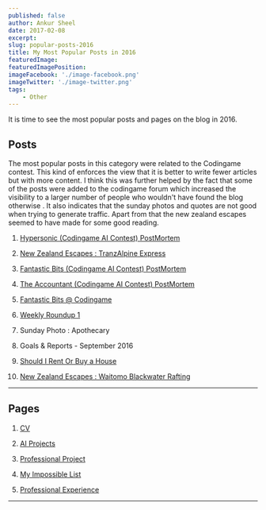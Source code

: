 ```yaml
---
published: false
author: Ankur Sheel
date: 2017-02-08
excerpt:
slug: popular-posts-2016
title: My Most Popular Posts in 2016
featuredImage:
featuredImagePosition:
imageFacebook: './image-facebook.png'
imageTwitter: './image-twitter.png'
tags:
    - Other
---
```


It is time to see the most popular posts and pages on the blog in 2016.

## Posts

The most popular posts in this category were related to the Codingame contest. This kind of enforces the view that it is
better to write fewer articles but with more content. I think this was further helped by the fact that some of the posts
were added to the codingame forum which increased the visibility to a larger number of people who wouldn't have found
the blog otherwise . It also indicates that the sunday photos and quotes are not good when trying to generate traffic.
Apart from that the new zealand escapes seemed to have made for some good reading.

1. [Hypersonic (Codingame AI Contest) PostMortem](./hypersonic-codingame-ai-contest-postmortem)

2. [New Zealand Escapes : TranzAlpine Express](./new-zealand-escapes-tranzalpine-express)

3. [Fantastic Bits (Codingame AI Contest) PostMortem](./fantastic-bits-codingame-ai-contest-postmortem)

4. [The Accountant (Codingame AI Contest) PostMortem](./accountant-codingame-ai-contest-postmortem)

5. [Fantastic Bits @ Codingame](./fantastic-bits-codingame)

6. [Weekly Roundup 1](./weekly-roundup-1)

7. Sunday Photo : Apothecary

8. Goals & Reports - September 2016

9. [Should I Rent Or Buy a House](./rent-buy-house)

10. [New Zealand Escapes : Waitomo Blackwater Rafting](./new-zealand-escapes-waitomo-blackwater-rafting)

---

## Pages

1. [CV](../cv)

2. [AI Projects](../cv/ai-projects)

3. [Professional Project](../cv/professional-projects)

4. [My Impossible List](../../impossible-list)

5. [Professional Experience](../cv/professional-experience)

---
